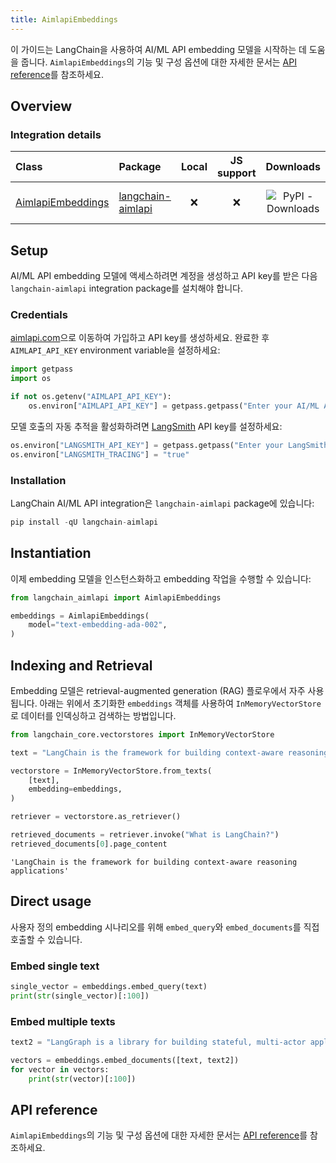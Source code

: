 ```yaml
---
title: AimlapiEmbeddings
---
```


이 가이드는 LangChain을 사용하여 AI/ML API embedding 모델을 시작하는 데 도움을 줍니다. `AimlapiEmbeddings`의 기능 및 구성 옵션에 대한 자세한 문서는 [API reference](https://python.langchain.com/api_reference/aimlapi/embeddings/langchain_aimlapi.embeddings.AimlapiEmbeddings.html)를 참조하세요.

## Overview

### Integration details

| Class | Package | Local | JS support | Downloads | Version |
| :--- | :--- | :---: | :---: | :---: | :---: |
| [AimlapiEmbeddings](https://python.langchain.com/api_reference/aimlapi/embeddings/langchain_aimlapi.embeddings.AimlapiEmbeddings.html) | [langchain-aimlapi](https://python.langchain.com/api_reference/aimlapi/index.html) | ❌ | ❌ | ![PyPI - Downloads](https://img.shields.io/pypi/dm/langchain-aimlapi?style=flat-square&label=%20) | ![PyPI - Version](https://img.shields.io/pypi/v/langchain-aimlapi?style=flat-square&label=%20) |

## Setup

AI/ML API embedding 모델에 액세스하려면 계정을 생성하고 API key를 받은 다음 `langchain-aimlapi` integration package를 설치해야 합니다.

### Credentials

[aimlapi.com](https://aimlapi.com/app/?utm_source=langchain&utm_medium=github&utm_campaign=integration)으로 이동하여 가입하고 API key를 생성하세요. 완료한 후 `AIMLAPI_API_KEY` environment variable을 설정하세요:

```python
import getpass
import os

if not os.getenv("AIMLAPI_API_KEY"):
    os.environ["AIMLAPI_API_KEY"] = getpass.getpass("Enter your AI/ML API key: ")
```

모델 호출의 자동 추적을 활성화하려면 [LangSmith](https://docs.smith.langchain.com/) API key를 설정하세요:

```python
os.environ["LANGSMITH_API_KEY"] = getpass.getpass("Enter your LangSmith API key: ")
os.environ["LANGSMITH_TRACING"] = "true"
```

### Installation

LangChain AI/ML API integration은 `langchain-aimlapi` package에 있습니다:

```python
pip install -qU langchain-aimlapi
```

## Instantiation

이제 embedding 모델을 인스턴스화하고 embedding 작업을 수행할 수 있습니다:

```python
from langchain_aimlapi import AimlapiEmbeddings

embeddings = AimlapiEmbeddings(
    model="text-embedding-ada-002",
)
```

## Indexing and Retrieval

Embedding 모델은 retrieval-augmented generation (RAG) 플로우에서 자주 사용됩니다. 아래는 위에서 초기화한 `embeddings` 객체를 사용하여 `InMemoryVectorStore`로 데이터를 인덱싱하고 검색하는 방법입니다.

```python
from langchain_core.vectorstores import InMemoryVectorStore

text = "LangChain is the framework for building context-aware reasoning applications"

vectorstore = InMemoryVectorStore.from_texts(
    [text],
    embedding=embeddings,
)

retriever = vectorstore.as_retriever()

retrieved_documents = retriever.invoke("What is LangChain?")
retrieved_documents[0].page_content
```

```output
'LangChain is the framework for building context-aware reasoning applications'
```

## Direct usage

사용자 정의 embedding 시나리오를 위해 `embed_query`와 `embed_documents`를 직접 호출할 수 있습니다.

### Embed single text

```python
single_vector = embeddings.embed_query(text)
print(str(single_vector)[:100])
```

### Embed multiple texts

```python
text2 = "LangGraph is a library for building stateful, multi-actor applications with LLMs"

vectors = embeddings.embed_documents([text, text2])
for vector in vectors:
    print(str(vector)[:100])
```

## API reference

`AimlapiEmbeddings`의 기능 및 구성 옵션에 대한 자세한 문서는 [API reference](https://python.langchain.com/api_reference/aimlapi/embeddings/langchain_aimlapi.embeddings.AimlapiEmbeddings.html)를 참조하세요.